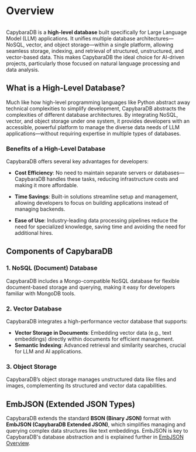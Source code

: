 
# Overview

<div className="w-full">
  <Image
    src="https://capybaradb.co/images/capybara02.png"
    width={1000}
    height={1000}
    alt=""
  />
</div>

CapybaraDB is a **high-level database** built specifically for Large Language Model (LLM) applications. It unifies multiple database architectures—NoSQL, vector, and object storage—within a single platform, allowing seamless storage, indexing, and retrieval of structured, unstructured, and vector-based data. This makes CapybaraDB the ideal choice for AI-driven projects, particularly those focused on natural language processing and data analysis.

## What is a High-Level Database?

Much like how high-level programming languages like Python abstract away technical complexities to simplify development, CapybaraDB abstracts the complexities of different database architectures. By integrating NoSQL, vector, and object storage under one system, it provides developers with an accessible, powerful platform to manage the diverse data needs of LLM applications—without requiring expertise in multiple types of databases.

### Benefits of a High-Level Database

CapybaraDB offers several key advantages for developers:

- **Cost Efficiency**: No need to maintain separate servers or databases—CapybaraDB handles these tasks, reducing infrastructure costs and making it more affordable.
- **Time Savings**: Built-in solutions streamline setup and management, allowing developers to focus on building applications instead of managing backends.

- **Ease of Use**: Industry-leading data processing pipelines reduce the need for specialized knowledge, saving time and avoiding the need for additional hires.

## Components of CapybaraDB

### 1. NoSQL (Document) Database

CapybaraDB includes a Mongo-compatible NoSQL database for flexible document-based storage and querying, making it easy for developers familiar with MongoDB tools.

### 2. Vector Database

CapybaraDB integrates a high-performance vector database that supports:

- **Vector Storage in Documents**: Embedding vector data (e.g., text embeddings) directly within documents for efficient management.
- **Semantic Indexing**: Advanced retrieval and similarity searches, crucial for LLM and AI applications.

### 3. Object Storage

CapybaraDB’s object storage manages unstructured data like files and images, complementing its structured and vector data capabilities.

## EmbJSON (Extended JSON Types)

CapybaraDB extends the standard **BSON (Binary JSON)** format with **EmbJSON (CapybaraDB Extended JSON)**, which simplifies managing and querying complex data structures like text embeddings. EmbJSON is key to CapybaraDB's database abstraction and is explained further in [EmbJSON Overview](/emb_json/overview).
